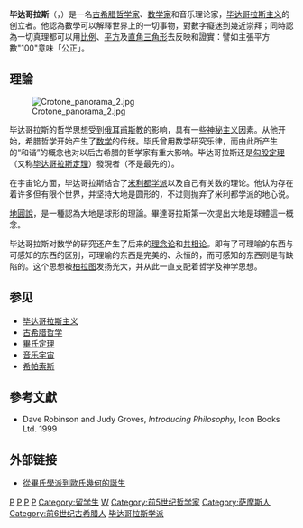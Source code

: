 {{NoteTA
|1= zh-cn:勾股定理; zh-tw:畢氏定理; zh-hk:畢氏定理; zh-sg:毕氏定理;
}}{{Infobox philosopher
|region = [[西方哲学|西方哲学]]
|era = [[前蘇格拉底哲學|前蘇格拉底哲學]]
|color = #B0C4DE
|image_name = Kapitolinischer Pythagoras adjusted.jpg
|image_caption = 畢達哥拉斯雕像，现藏[[羅馬|羅馬]][[卡比托利欧博物馆|卡比托利欧博物馆]]
|name = 畢達哥拉斯（Πυθαγόρας）
| birth_date = 西元前570年
| birth_place = [[薩摩斯島|薩摩斯島]]（今屬[[希臘|希臘]]）
| death_date = 西元前495年（75歲）
| death_place = {{le|梅达彭提翁|Metapontum}}（位於今[[義大利|義大利]][[巴西利卡塔|巴西利卡塔]][[馬泰拉省|馬泰拉省]]）
|school_tradition = [[畢達哥拉斯主義|畢達哥拉斯主義]]
|main_interests = [[形上學|形上學]]、[[音樂|音樂]]、[[數學|數學]]、[[倫理學|倫理學]]、[[政治|政治]]
|notable_ideas = [[毕达哥拉斯定理|毕达哥拉斯定理]]、[[黃金比例|黃金比例]]、[[音乐宇宙|音乐宇宙]]、[[毕氏音程|毕氏音程]]、[[轮回_(古希腊)|轮回转世]]
|influences = [[泰勒斯|泰勒斯]]、[[阿那克西曼德|阿那克西曼德]]、[[費雷西底|費雷西底]]
|influenced = [[菲洛勞斯|菲洛勞斯]]、[[阿爾克馬爾|阿爾克馬爾]]、[[帕梅尼德斯|帕梅尼德斯]]、[[柏拉圖|柏拉圖]]、[[歐幾里德|歐幾里德]]、[[恩培多克勒|恩培多克勒]]、[[希帕索斯|希帕索斯]]、[[克卜勒|克卜勒]]
}} 

'''毕达哥拉斯'''（{{lang-el|Πυθαγόρας}}，{{bd|前570年||前495年|}}）是一名[[古希腊哲学家|古希腊哲学家]]、[[数学家|数学家]]和音乐理论家，[[毕达哥拉斯主义|毕达哥拉斯主义]]的创立者。他認為數學可以解釋世界上的一切事物，對數字癡迷到幾近崇拜；同時認為一切真理都可以用[[比例|比例]]、[[平方|平方]]及[[直角三角形|直角三角形]]去反映和證實：譬如主張平方數"100"意味「公正」。

==理論==
[[File:Crotone_panorama_2.jpg|left]]

毕达哥拉斯的哲学思想受到[[俄耳甫斯教|俄耳甫斯教]]的影响，具有一些[[神秘主义|神秘主义]]因素。从他开始，希腊哲学开始产生了[[数学|数学]]的传统。毕氏曾用数学研究乐律，而由此所产生的“和谐”的概念也对以后古希腊的哲学家有重大影响。毕达哥拉斯还是[[勾股定理|勾股定理]]（又称[[毕达哥拉斯定理|毕达哥拉斯定理]]）發現者（不是最先的）。

在宇宙论方面，毕达哥拉斯结合了[[米利都学派|米利都学派]]以及自己有关数的理论。他认为存在着许多但有限个世界，并坚持大地是圆形的，不过则抛弃了米利都学派的地心说。

[[地圓說|地圓說]]，是一種認為大地是球形的理論。畢達哥拉斯第一次提出大地是球體這一概念。

毕达哥拉斯对数学的研究还产生了后来的[[理念论|理念论]]和[[共相|共相论]]。即有了可理喻的东西与可感知的东西的区别，可理喻的东西是完美的、永恒的，而可感知的东西则是有缺陷的。这个思想被[[柏拉图|柏拉图]]发扬光大，并从此一直支配着哲学及神学思想。

== 参见 ==
* [[毕达哥拉斯主义|毕达哥拉斯主义]]
* [[古希腊哲学|古希腊哲学]]
* [[畢氏定理|畢氏定理]]
* [[音乐宇宙|音乐宇宙]]
* [[希帕索斯|希帕索斯]]

== 參考文獻 ==
* Dave Robinson and Judy Groves, ''Introducing Philosophy'', Icon Books Ltd. 1999

== 外部链接 ==
{{wikiquote}}
{{commons|Pythagoras}}
* [http://episte.math.ntu.edu.tw/articles/sm/sm_26_02_1/index.html 從畢氏學派到歐氏幾何的誕生] {{Wayback|url=http://episte.math.ntu.edu.tw/articles/sm/sm_26_02_1/index.html |date=20061011152639 }}

{{Presocratics}}
{{Greek schools of philosophy}}
{{古希臘數學}}
{{古希臘}}

{{Authority control}}
[[Category:古希腊哲学家|P]]
[[Category:古希腊数学家|P]]
[[Category:素食主義者|P]]
[[Category:大地測量學家|P]]
[[Category:留学生|Category:留学生]]
[[Category:遇刺身亡者|W]]
[[Category:前5世纪哲学家|Category:前5世纪哲学家]]
[[Category:萨摩斯人|Category:萨摩斯人]]
[[Category:前6世纪古希腊人|Category:前6世纪古希腊人]]
[[Category:毕达哥拉斯学派|]]